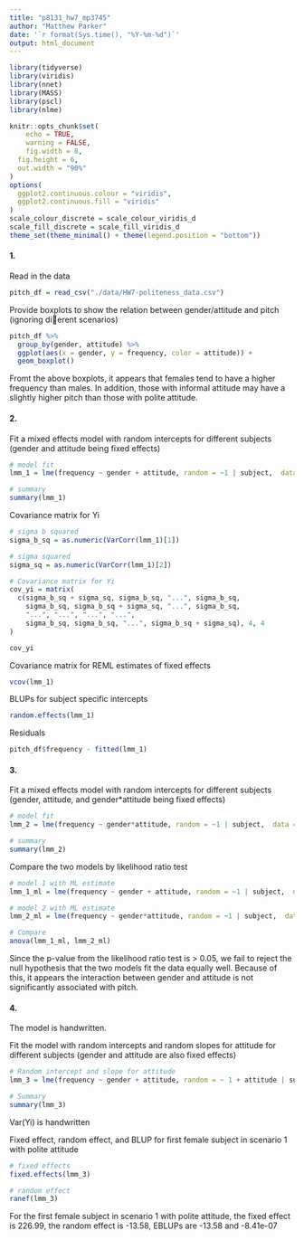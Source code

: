 ```yaml
---
title: "p8131_hw7_mp3745"
author: "Matthew Parker"
date: '`r format(Sys.time(), "%Y-%m-%d")`'
output: html_document
---
```


```r
library(tidyverse)
library(viridis)
library(nnet)
library(MASS)
library(pscl)
library(nlme)

knitr::opts_chunk$set(
	echo = TRUE,
	warning = FALSE,
	fig.width = 8, 
  fig.height = 6,
  out.width = "90%"
)
options(
  ggplot2.continuous.colour = "viridis",
  ggplot2.continuous.fill = "viridis"
)
scale_colour_discrete = scale_colour_viridis_d
scale_fill_discrete = scale_fill_viridis_d
theme_set(theme_minimal() + theme(legend.position = "bottom"))
```

#### 1.

Read in the data
```r
pitch_df = read_csv("./data/HW7-politeness_data.csv")
```

Provide boxplots to show the relation between gender/attitude and pitch (ignoring di􏰀erent scenarios)
```r
pitch_df %>% 
  group_by(gender, attitude) %>% 
  ggplot(aes(x = gender, y = frequency, color = attitude)) + 
  geom_boxplot()
```

Fromt the above boxplots, it appears that females tend to have a higher frequency than males. In addition, those with informal attitude may have a slightly higher pitch than those with polite attitude.


#### 2.

Fit a mixed effects model with random intercepts for different subjects (gender and attitude being fixed effects)
```r
# model fit
lmm_1 = lme(frequency ~ gender + attitude, random = ~1 | subject,  data = pitch_df, method = 'REML') 

# summary
summary(lmm_1)
```

Covariance matrix for Yi
```r
# sigma b squared
sigma_b_sq = as.numeric(VarCorr(lmm_1)[1])

# sigma squared
sigma_sq = as.numeric(VarCorr(lmm_1)[2])

# Covariance matrix for Yi
cov_yi = matrix(
  c(sigma_b_sq + sigma_sq, sigma_b_sq, "...", sigma_b_sq, 
    sigma_b_sq, sigma_b_sq + sigma_sq, "...", sigma_b_sq, 
    "...", "...", "...", "...", 
    sigma_b_sq, sigma_b_sq, "...", sigma_b_sq + sigma_sq), 4, 4
)

cov_yi
```

Covariance matrix for REML estimates of fixed effects
```r
vcov(lmm_1)
```

BLUPs for subject specific intercepts
```r
random.effects(lmm_1)
```

Residuals
```r
pitch_df$frequency - fitted(lmm_1)
```


#### 3.

Fit a mixed effects model with random intercepts for different subjects (gender, attitude, and gender*attitude being fixed effects)
```r
# model fit
lmm_2 = lme(frequency ~ gender*attitude, random = ~1 | subject,  data = pitch_df, method = 'REML') 

# summary
summary(lmm_2)
```

Compare the two models by likelihood ratio test
```r
# model 1 with ML estimate
lmm_1_ml = lme(frequency ~ gender + attitude, random = ~1 | subject,  data = pitch_df, method = 'ML')

# model 2 with ML estimate
lmm_2_ml = lme(frequency ~ gender*attitude, random = ~1 | subject,  data = pitch_df, method = 'ML') 

# Compare
anova(lmm_1_ml, lmm_2_ml)
```

Since the p-value from the likelihood ratio test is > 0.05, we fail to reject the null hypothesis that the two models fit the data equally well. Because of this, it appears the interaction between gender and attitude is not significantly associated with pitch.


#### 4.


The model is handwritten.

Fit the model with random intercepts and random slopes for attitude for different subjects (gender and attitude are also fixed effects) 
```r
# Random intercept and slope for attitude
lmm_3 = lme(frequency ~ gender + attitude, random = ~ 1 + attitude | subject,  data = pitch_df, method = 'REML') 

# Summary
summary(lmm_3)
```

Var(Yi) is handwritten


Fixed effect, random effect, and BLUP for first female subject in scenario 1 with polite attitude
```r
# fixed effects
fixed.effects(lmm_3)

# random effect
ranef(lmm_3)
```

For the first female subject in scenario 1 with polite attitude, the fixed effect is 226.99, the random effect is -13.58, EBLUPs are -13.58 and -8.41e-07